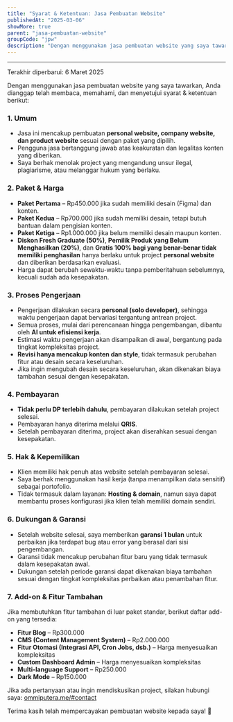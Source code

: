 ```yaml
---
title: "Syarat & Ketentuan: Jasa Pembuatan Website"
publishedAt: "2025-03-06"
showMore: true
parent: "jasa-pembuatan-website"
groupCode: "jpw"
description: "Dengan menggunakan jasa pembuatan website yang saya tawarkan, Anda dianggap"
---
```


---

Terakhir diperbarui: 6 Maret 2025

Dengan menggunakan jasa pembuatan website yang saya tawarkan, Anda dianggap telah membaca, memahami, dan menyetujui syarat & ketentuan berikut:

### **1. Umum**

- Jasa ini mencakup pembuatan **personal website, company website, dan product website** sesuai dengan paket yang dipilih.
- Pengguna jasa bertanggung jawab atas keakuratan dan legalitas konten yang diberikan.
- Saya berhak menolak project yang mengandung unsur ilegal, plagiarisme, atau melanggar hukum yang berlaku.

### **2. Paket & Harga**

- **Paket Pertama** – Rp450.000 jika sudah memiliki desain (Figma) dan konten.
- **Paket Kedua** – Rp700.000 jika sudah memiliki desain, tetapi butuh bantuan dalam pengisian konten.
- **Paket Ketiga** – Rp1.000.000 jika belum memiliki desain maupun konten.
- **Diskon Fresh Graduate (50%)**, **Pemilik Produk yang Belum Menghasilkan (20%)**, dan **Gratis 100% bagi yang benar-benar tidak memiliki penghasilan** hanya berlaku untuk project **personal website** dan diberikan berdasarkan evaluasi.
- Harga dapat berubah sewaktu-waktu tanpa pemberitahuan sebelumnya, kecuali sudah ada kesepakatan.

### **3. Proses Pengerjaan**

- Pengerjaan dilakukan secara **personal (solo developer)**, sehingga waktu pengerjaan dapat bervariasi tergantung antrean project.
- Semua proses, mulai dari perencanaan hingga pengembangan, dibantu oleh **AI untuk efisiensi kerja**.
- Estimasi waktu pengerjaan akan disampaikan di awal, bergantung pada tingkat kompleksitas project.
- **Revisi hanya mencakup konten dan style**, tidak termasuk perubahan fitur atau desain secara keseluruhan.
- Jika ingin mengubah desain secara keseluruhan, akan dikenakan biaya tambahan sesuai dengan kesepakatan.

### **4. Pembayaran**

- **Tidak perlu DP terlebih dahulu**, pembayaran dilakukan setelah project selesai.
- Pembayaran hanya diterima melalui **QRIS**.
- Setelah pembayaran diterima, project akan diserahkan sesuai dengan kesepakatan.

### **5. Hak & Kepemilikan**

- Klien memiliki hak penuh atas website setelah pembayaran selesai.
- Saya berhak menggunakan hasil kerja (tanpa menampilkan data sensitif) sebagai portofolio.
- Tidak termasuk dalam layanan: **Hosting & domain**, namun saya dapat membantu proses konfigurasi jika klien telah memiliki domain sendiri.

### **6. Dukungan & Garansi**

- Setelah website selesai, saya memberikan **garansi 1 bulan** untuk perbaikan jika terdapat bug atau error yang berasal dari sisi pengembangan.
- Garansi tidak mencakup perubahan fitur baru yang tidak termasuk dalam kesepakatan awal.
- Dukungan setelah periode garansi dapat dikenakan biaya tambahan sesuai dengan tingkat kompleksitas perbaikan atau penambahan fitur.

### **7. Add-on & Fitur Tambahan**

Jika membutuhkan fitur tambahan di luar paket standar, berikut daftar add-on yang tersedia:

- **Fitur Blog** – Rp300.000
- **CMS (Content Management System)** – Rp2.000.000
- **Fitur Otomasi (Integrasi API, Cron Jobs, dsb.)** – Harga menyesuaikan kompleksitas
- **Custom Dashboard Admin** – Harga menyesuaikan kompleksitas
- **Multi-language Support** – Rp250.000
- **Dark Mode** – Rp150.000

Jika ada pertanyaan atau ingin mendiskusikan project, silakan hubungi saya: [ommiputera.me/#contact](https://www.ommiputera.me/#contact)

Terima kasih telah mempercayakan pembuatan website kepada saya! 🚀

